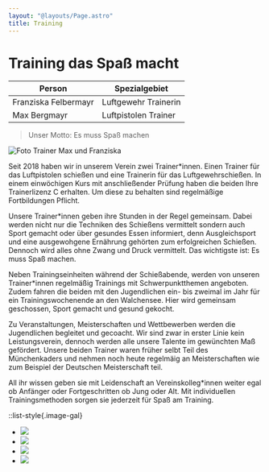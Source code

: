 ```yaml
---
layout: "@layouts/Page.astro"
title: Training
---
```


# Training das Spaß macht

| Person               | Spezialgebiet        |
| -------------------- | -------------------- |
| Franziska Felbermayr | Luftgewehr Trainerin |
| Max Bergmayr         | Luftpistolen Trainer |

> Unser Motto: Es muss Spaß machen

![Foto Trainer Max und Franziska](/images/uploads/a848e29a-a43c-41d9-adb5-2d56db173d10.jpg)

Seit 2018 haben wir in unserem Verein zwei Trainer\*innen. Einen Trainer für das Luftpistolen schießen und eine Trainerin für das Luftgewehrschießen. In einem einwöchigen Kurs mit anschließender Prüfung haben die beiden Ihre Trainerlizenz C erhalten. Um diese zu behalten sind regelmäßige Fortbildungen Pflicht.

Unsere Trainer\*innen geben ihre Stunden in der Regel gemeinsam. Dabei werden nicht nur die Techniken des Schießens vermittelt sondern auch Sport gemacht oder über gesundes Essen informiert, denn Ausgleichsport und eine ausgewohgene Ernährung gehörten zum erfolgreichen Schießen. Dennoch wird alles ohne Zwang und Druck vermittelt. Das wichtigste ist: Es muss Spaß machen.

Neben Trainingseinheiten während der Schießabende, werden von unseren Trainer\*innen regelmäßig Trainings mit Schwerpunktthemen angeboten. Zudem fahren die beiden mit den Jugendlichen ein- bis zweimal im Jahr für ein Trainingswochenende an den Walchensee. Hier wird gemeinsam geschossen, Sport gemacht und gesund gekocht.

Zu Veranstaltungen, Meisterschaften und Wettbewerben werden die Jugendlichen begleitet und gecoacht. Wir sind zwar in erster Linie kein Leistungsverein, dennoch werden alle unsere Talente im gewünchten Maß gefördert. Unsere beiden Trainer waren früher selbt Teil des Münchenkaders und nehmen noch heute regelmäig an Meisterschaften wie zum Beispiel der Deutschen Meisterschaft teil.

All ihr wissen geben sie mit Leidenschaft an Vereinskolleg\*innen weiter egal ob Anfänger oder Fortgeschritten ob Jung oder Alt. Mit individuellen Trainingsmethoden sorgen sie jederzeit für Spaß am Training.

::list-style{.image-gal}

- ![](/images/uploads/img_1999.jpg)
- ![](/images/uploads/img_1992.jpg)
- ![](/images/uploads/img_1960.jpg)
- ![](/images/uploads/b7cb4ba5-9b96-48ed-a73d-225fc7d6ce02.jpg)
